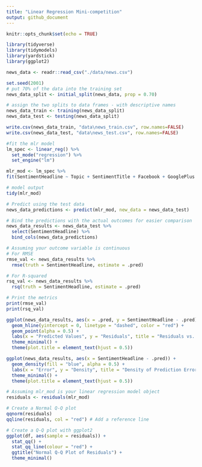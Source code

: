 ```yaml
---
title: "Linear Regression Mini-competition"
output: github_document
---
```


```r
knitr::opts_chunk$set(echo = TRUE)
```

```r
library(tidyverse)
library(tidymodels)
library(yardstick)
library(ggplot2)
```

```r
news_data <- readr::read_csv("./data/news.csv")
```

```r
set.seed(2001)
# put 70% of the data into the training set
news_data_split <- initial_split(news_data, prop = 0.70)

# assign the two splits to data frames - with descriptive names
news_data_train <- training(news_data_split)
news_data_test <- testing(news_data_split)
```

```r
write.csv(news_data_train, "data\news_train.csv", row.names=FALSE)
write.csv(news_data_test, "data\news_test.csv", row.names=FALSE)
```


```r
#fit the mlr model
lm_spec <- linear_reg() %>%
  set_mode("regression") %>%
  set_engine("lm")

mlr_mod <- lm_spec %>% 
fit(SentimentHeadline ~ Topic + SentimentTitle + Facebook + GooglePlus + LinkedIn, data = news_data_train)

# model output
tidy(mlr_mod)
```

```r

# Predict using the test data
news_data_predictions <- predict(mlr_mod, new_data = news_data_test)

# Bind the predictions with the actual outcomes for easier comparison
news_data_results <- news_data_test %>%
  select(SentimentHeadline) %>%
  bind_cols(news_data_predictions)

# Assuming your outcome variable is continuous
# For RMSE
rmse_val <- news_data_results %>%
  rmse(truth = SentimentHeadline, estimate = .pred)

# For R-squared
rsq_val <- news_data_results %>%
  rsq(truth = SentimentHeadline, estimate = .pred)

# Print the metrics
print(rmse_val)
print(rsq_val)
```

```r
ggplot(news_data_results, aes(x = .pred, y = SentimentHeadline - .pred)) +
  geom_hline(yintercept = 0, linetype = "dashed", color = "red") +
  geom_point(alpha = 0.5) +
  labs(x = "Predicted Values", y = "Residuals", title = "Residuals vs. Predicted Values") +
  theme_minimal() +
  theme(plot.title = element_text(hjust = 0.5))

ggplot(news_data_results, aes(x = SentimentHeadline - .pred)) +
  geom_density(fill = "blue", alpha = 0.5) +
  labs(x = "Error", y = "Density", title = "Density of Prediction Errors") +
  theme_minimal() +
  theme(plot.title = element_text(hjust = 0.5))

```
```r
# Assuming mlr_mod is your linear regression model object
residuals <- residuals(mlr_mod)

# Create a Normal Q-Q plot
qqnorm(residuals)
qqline(residuals, col = "red") # Add a reference line

# Create a Q-Q plot with ggplot2
ggplot(df, aes(sample = residuals)) +
  stat_qq() +
  stat_qq_line(colour = "red") +
  ggtitle("Normal Q-Q Plot of Residuals") +
  theme_minimal()


```


